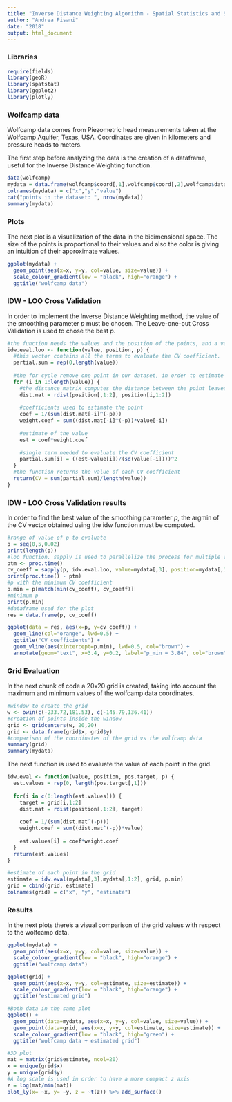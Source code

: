 ---
title: "Inverse Distance Weighting Algorithm - Spatial Statistics and Statistical Tools for Environmental Data"
author: "Andrea Pisani"
date: "2018"
output: html_document
---

### Libraries

```{r libraries, message=FALSE, warning=FALSE, cache=T}
require(fields)
library(geoR)
library(spatstat)
library(ggplot2)
library(plotly)
```

### Wolfcamp data

Wolfcamp data comes from Piezometric head measurements taken at the Wolfcamp Aquifer, Texas, USA. Coordinates are given in kilometers and pressure heads to meters.

The first step before analyzing the data is the creation of a dataframe, useful for the Inverse Distance Weighting function.

```{r cars, cache=T}
data(wolfcamp)
mydata = data.frame(wolfcamp$coord[,1],wolfcamp$coord[,2],wolfcamp$data)
colnames(mydata) = c("x","y","value")
cat("points in the dataset: ", nrow(mydata))
summary(mydata)
```

### Plots

The next plot is a visualization of the data in the bidimensional space. The size of the points is proportional to their values and also the color is giving an intuition of their approximate values.

```{r plots, cache=T}
ggplot(mydata) +
  geom_point(aes(x=x, y=y, col=value, size=value)) +
  scale_colour_gradient(low = "black", high="orange") +
  ggtitle("wolfcamp data")
```

### IDW - LOO Cross Validation

In order to implement the Inverse Distance Weighting method, the value of the smoothing parameter $p$ must be chosen. The Leave-one-out Cross Validation is used to chose the best $p$.

```{r loo cv, cache=T}
#the function needs the values and the position of the points, and a value of the smoothing parameter p. The return is the CV coefficient for that specific p.
idw.eval.loo <- function(value, position, p) {
  #this vector contains all the terms to evaluate the CV coefficient.
  partial.sum = rep(0,length(value))
  
  #the for cycle remove one point in our dataset, in order to estimate it.
  for (i in 1:length(value)) {
    #the distance matrix computes the distance between the point leaved out and and the rest of the points in our dataset. It's a function in the "fields" package.
    dist.mat = rdist(position[,1:2], position[i,1:2])
    
    #coefficients used to estimate the point
    coef = 1/(sum(dist.mat[-i]^(-p)))
    weight.coef = sum((dist.mat[-i]^(-p))*value[-i])
    
    #estimate of the value
    est = coef*weight.coef
    
    #single term needed to evaluate the CV coefficient
    partial.sum[i] = ((est-value[i])/(sd(value[-i])))^2
  }
  #the function returns the value of each CV coefficient
  return(CV = sum(partial.sum)/length(value))
}
```

### IDW - LOO Cross Validation results

In order to find the best value of the smoothing parameter $p$, the argmin of the CV vector obtained using the idw function must be computed.

```{r min p, cache=T}
#range of value of p to evaluate
p = seq(0,5,0.02)
print(length(p))
#loo function. sapply is used to parallelize the process for multiple values of p. ptm is the process time, used to evaluate the time to compute the function.
ptm <- proc.time()
cv_coeff = sapply(p, idw.eval.loo, value=mydata[,3], position=mydata[,1:2])
print(proc.time() - ptm)
#p with the minimum CV coefficient
p.min = p[match(min(cv_coeff), cv_coeff)]
#minimum p
print(p.min)
#dataframe used for the plot
res = data.frame(p, cv_coeff)

ggplot(data = res, aes(x=p, y=cv_coeff)) +
  geom_line(col="orange", lwd=0.5) +
  ggtitle("CV coefficients") +
  geom_vline(aes(xintercept=p.min), lwd=0.5, col="brown") +
  annotate(geom="text", x=3.4, y=0.2, label="p_min = 3.84", col="brown")
```

### Grid Evaluation

In the next chunk of code a 20x20 grid is created, taking into account the maximum and minimum values of the wolfcamp data coordinates.

```{r grid_creation, cache=T}
#window to create the grid
w <- owin(c(-233.72,181.53), c(-145.79,136.41))
#creation of points inside the window
grid <- gridcenters(w, 20,20)
grid <- data.frame(grid$x, grid$y)
#comparison of the coordinates of the grid vs the wolfcamp data
summary(grid)
summary(mydata)
```

The next function is used to evaluate the value of each point in the grid.

```{r grid_evaluation, cache=T}
idw.eval <- function(value, position, pos.target, p) {
  est.values = rep(0, length(pos.target[,1]))
  
  for(i in c(0:length(est.values))) {
    target = grid[i,1:2]
    dist.mat = rdist(position[,1:2], target)
    
    coef = 1/(sum(dist.mat^(-p)))
    weight.coef = sum((dist.mat^(-p))*value)
  
    est.values[i] = coef*weight.coef
  }
  return(est.values)
}

#estimate of each point in the grid
estimate = idw.eval(mydata[,3],mydata[,1:2], grid, p.min)
grid = cbind(grid, estimate)
colnames(grid) = c("x", "y", "estimate")
```

### Results

In the next plots there's a visual comparison of the grid values with respect to the wolfcamp data.

```{r results, cache=T}
ggplot(mydata) +
  geom_point(aes(x=x, y=y, col=value, size=value)) +
  scale_colour_gradient(low = "black", high="orange") +
  ggtitle("wolfcamp data")

ggplot(grid) +
  geom_point(aes(x=x, y=y, col=estimate, size=estimate)) +
  scale_colour_gradient(low = "black", high="orange") +
  ggtitle("estimated grid")

#Both data in the same plot
ggplot() +
  geom_point(data=mydata, aes(x=x, y=y, col=value, size=value)) +
  geom_point(data=grid, aes(x=x, y=y, col=estimate, size=estimate)) +
  scale_colour_gradient(low = "black", high="green") +
  ggtitle("wolfcamp data + estimated grid")

#3D plot
mat = matrix(grid$estimate, ncol=20)
x = unique(grid$x)
y = unique(grid$y)
#A log scale is used in order to have a more compact z axis
z = log(mat/min(mat))
plot_ly(x= ~x, y= ~y, z = ~t(z)) %>% add_surface()
```





